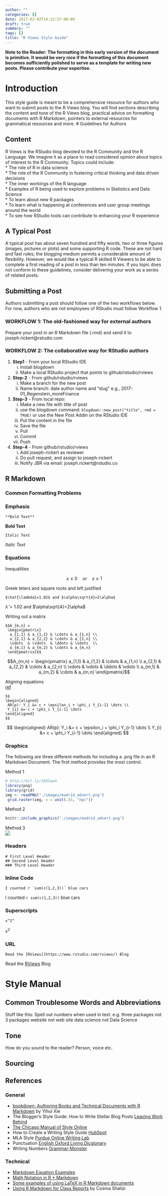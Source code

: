 ```yaml
---
author: ""
categories: []
date: 2017-02-02T14:23:57-08:00
draft: true
summary: ""
tags: []
title: "R Views Style Guide"
---
```

**Note to the Reader: The formatting in this early version of the document is primitive. It would be very nice if the formatting of this document becomes sufficiently polished to serve as a template for writing new posts. Please contribute your expertise.** 
   
# Introduction
This style guide is meant to be a comprehensive resource for authors who want to submit posts to the R Views blog. You will find sections describing the content and tone of the R Views blog, practical advice on formatting documents with R Markdown, pointers to external resources for grammatical resources and more.
# Guidelines for Authors

## Content
R Views is the RStudio blog devoted to the R Community and the R Language. We imagine it as a place to read considered opinion about topics of interest to the R Community. Topics could include:   
* The role of R in data science   
* The role of the R Community in fostering critical thinking and data driven decisions   
* The inner workings of the R language   
* Examples of R being used to explore problems in Statistics and Data Science   
* To learn about new R packages   
* To learn what is happening at conferences and user group meetings around the world   
* To see how RStudio tools can contribute to enhancing your R experience   

## A Typical Post
A typical post has about seven hundred and fifty words, two or three figures (images, pictures or plots) and some supporting R code. These are not hard and fast rules; the blogging medium permits a considerable amount of flexibility. However, we would like a typical R skilled R Viewers to be able to complete a first reading of a post in less than ten minutes. If you topic does not conform to these guidelines, consider delivering your work as a series of related posts.

## Submitting a Post
Authors submitting a post should follow one of the two workflows below. For now, authors who are not employees of RStudio must follow Workflow 1.

### WORKFLOW 1: The old-fashioned way for external authors
Prepare your post in an R Markdown file (.rmd) and send it to joseph.rickert@rstudio.com

### WORKFLOW 2: The collaborative way for RStudio authors
1. **Step1** - From your local RStudio IDE
    i)  Install blogdown
    ii) Make a local RStudio project that points to github/rstudio/rviews

2. **Step-2** - From github/rstudio/rviews
    i)  Make a branch for the new post
    ii)  Name branch: date author name and "slug" e.g., 2017-01_Regenstein_moreFinance

3. **Step-3** - From local repo:
    i)  Make a new file with title of post
    ii) use the blogdown command: `blogdown::new_post("title", rmd = TRUE)` or use the New Post Addin on the RStudio IDE
    iii) Put the content in the file
    iv)  Save the file
    v)  Pull
    vi)  Commit
    vii)  Push

4. **Step-4** - From github/rstudio/rviews
    i) Add joseph-rickert as reviewer
    ii) Do pull request, and assign to joseph-rickert
    iii) Notify JBR via email: joseph.rickert@rstudio.co


## R Markdown

### Common Formatting Problems





### Emphasis
```   
**Bold Text**
```   
**Bold Text**

```
Italic Text
```
*Italic Text*

### Equations
Inequalities

$$ x \leq 0 \quad or \quad x \geq 1 $$

Greek leters and square roots and left justified
```
$\hat{\lambda}=1.02$ and $\alpha\sqrt{4}=2\alpha$
```
$\hat{\lambda}=1.02$ and $\alpha\sqrt{4}=2\alpha$      

Writing out a matrix
```
$$A_{m,n} =
 \begin{pmatrix}
  a_{1,1} & a_{1,2} & \cdots & a_{1,n} \\
  a_{2,1} & a_{2,2} & \cdots & a_{2,n} \\
  \vdots  & \vdots  & \ddots & \vdots  \\
  a_{m,1} & a_{m,2} & \cdots & a_{m,n}
 \end{pmatrix}$$
```  
$$A_{m,n} =
 \begin{pmatrix}
  a_{1,1} & a_{1,2} & \cdots & a_{1,n} \\
  a_{2,1} & a_{2,2} & \cdots & a_{2,n} \\
  \vdots  & \vdots  & \ddots & \vdots  \\
  a_{m,1} & a_{m,2} & \cdots & a_{m,n}
 \end{pmatrix}$$

Aligning equations    
[ref](http://stackoverflow.com/questions/27081054/r-markdown-math-equation-allignment)
```
$$
\begin{aligned}
 AR(p): Y_i &= c + \epsilon_i + \phi_i Y_{i-1} \dots \\
 Y_{i} &= c + \phi_i Y_{i-1} \dots
\end{aligned}
$$
```
$$
\begin{aligned}
 AR(p): Y_i &= c + \epsilon_i + \phi_i Y_{i-1} \dots \\
 Y_{i} &= c + \phi_i Y_{i-1} \dots
\end{aligned}
$$

### Graphics
The following are three different methods for including a .png file in an R Markdown Document. The first method provides the most control.

Method 1    
```r
# http://bit.ly/2kOSaw4
library(png)
library(grid)
img <- readPNG("./images/madrid_advert.png")
 grid.raster(img, x = unit(.55, "npc"))
```

Method 2    
```r
knitr::include_graphics("./images/madrid_advert.png")
```
      
Method 3    
![](./images/madrid_advert.png)       

### Headers
```
# First Level Header   
## Second Level Header
### Third Level Header
``` 

### Inline Code
```
I counted r `sum(c(1,2,3))` blue cars  
```
I counted `r sum(c(1,2,3))` blue cars


### Superscripts
```
x^2^
```
x^2^

### URL
```
Read the [RViews](https://www.rstudio.com/rviews/) Blog
```
Read the [RViews](https://www.rstudio.com/rviews/) Blog



# Style Manual

## Common Troublesome Words and Abbreviations
Stuff like this:
Spell out numbers when used in text: e.g. three packages not 3 packages
website not web site
data science not Data Science

## Tone
How do you sound to the reader?
Person, voice etc.

## Sourcing

## References
### General
* [bookdown: Authoring Books and Technical Documents with R Markdown](https://bookdown.org/yihui/bookdown/) by Yihui Xie
* The Blogger's Style Guide: How to Write Stellar Blog Posts [Leaving Work Behind](http://leavingworkbehind.com/bloggers-style-guide/)
* [The Chicago Manual of Style Online](http://www.chicagomanualofstyle.org/home.html)
* How to Create a Writing Style Guide [HubSpot](https://blog.hubspot.com/blog/tabid/6307/bid/31247/The-Simple-Template-for-a-Thorough-Content-Style-Guide.aspx#sm.00013jhor2hx4e6ptm4248oqlgn3q)
* MLA Style [Purdue Online Writing Lab](https://owl.english.purdue.edu/owl/section/2/11/)
* Punctuation [English Oxford Living Dicgionary](https://en.oxforddictionaries.com/punctuation/)
* Writing Numbers [Grammar-Monster](http://www.grammar-monster.com/lessons/numbers_how_to_write_in_full.htm)   

### Technical
* [Markdown Equation Examples](http://www.montana.edu/rotella/documents/502/MarkdownEqnExamples.Rmd)
* [Math Notation in R * Markdown](https://rstudio-pubs-static.s3.amazonaws.com/18858_0c289c260a574ea08c0f10b944abc883.html)
* [Some examples of using LaTeX in R Markdown documents](http://www.calvin.edu/~rpruim/courses/m343/F12/RStudio/LatexExamples.html)
* [Using R Markdown for Class Reports](http://www.stat.cmu.edu/~cshalizi/rmarkdown/) by Cosma Shalizi
